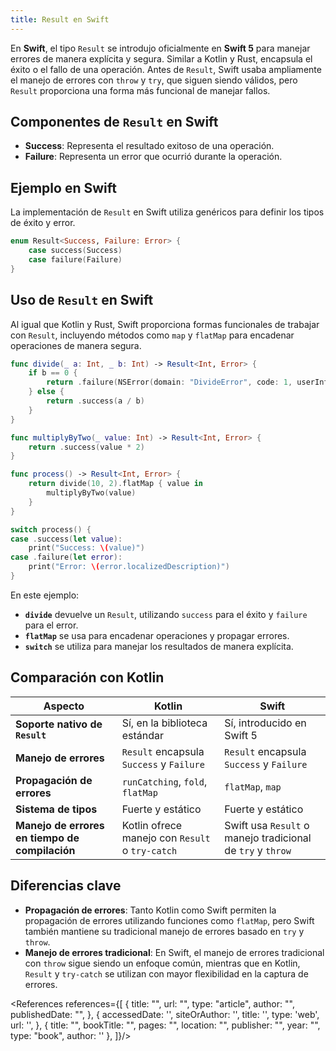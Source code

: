 ```yaml
---
title: Result en Swift
---
```


<ReadingTime/>

En **Swift**, el tipo `Result` se introdujo oficialmente en **Swift 5** para manejar errores de manera explícita y segura. Similar a Kotlin y Rust, encapsula el éxito o el fallo de una operación. Antes de `Result`, Swift usaba ampliamente el manejo de errores con `throw` y `try`, que siguen siendo válidos, pero `Result` proporciona una forma más funcional de manejar fallos.

## Componentes de `Result` en Swift

- **Success**: Representa el resultado exitoso de una operación.
- **Failure**: Representa un error que ocurrió durante la operación.

## Ejemplo en Swift

La implementación de `Result` en Swift utiliza genéricos para definir los tipos de éxito y error.

```swift
enum Result<Success, Failure: Error> {
    case success(Success)
    case failure(Failure)
}
```

## Uso de `Result` en Swift

Al igual que Kotlin y Rust, Swift proporciona formas funcionales de trabajar con `Result`, incluyendo métodos como `map` y `flatMap` para encadenar operaciones de manera segura.

```swift
func divide(_ a: Int, _ b: Int) -> Result<Int, Error> {
    if b == 0 {
        return .failure(NSError(domain: "DivideError", code: 1, userInfo: [NSLocalizedDescriptionKey: "Cannot divide by zero"]))
    } else {
        return .success(a / b)
    }
}

func multiplyByTwo(_ value: Int) -> Result<Int, Error> {
    return .success(value * 2)
}

func process() -> Result<Int, Error> {
    return divide(10, 2).flatMap { value in
        multiplyByTwo(value)
    }
}

switch process() {
case .success(let value):
    print("Success: \(value)")
case .failure(let error):
    print("Error: \(error.localizedDescription)")
}
```

En este ejemplo:

- **`divide`** devuelve un `Result`, utilizando `success` para el éxito y `failure` para el error.
- **`flatMap`** se usa para encadenar operaciones y propagar errores.
- **`switch`** se utiliza para manejar los resultados de manera explícita.

## Comparación con Kotlin

| Aspecto                                        | Kotlin                                          | Swift                                                      |
|------------------------------------------------|-------------------------------------------------|------------------------------------------------------------|
| **Soporte nativo de `Result`**                 | Sí, en la biblioteca estándar                   | Sí, introducido en Swift 5                                 |
| **Manejo de errores**                          | `Result` encapsula `Success` y `Failure`        | `Result` encapsula `Success` y `Failure`                   |
| **Propagación de errores**                     | `runCatching`, `fold`, `flatMap`                | `flatMap`, `map`                                           |
| **Sistema de tipos**                           | Fuerte y estático                               | Fuerte y estático                                          |
| **Manejo de errores en tiempo de compilación** | Kotlin ofrece manejo con `Result` o `try-catch` | Swift usa `Result` o manejo tradicional de `try` y `throw` |

## Diferencias clave

- **Propagación de errores**: Tanto Kotlin como Swift permiten la propagación de errores utilizando funciones como `flatMap`, pero Swift también mantiene su tradicional manejo de errores basado en `try` y `throw`.
- **Manejo de errores tradicional**: En Swift, el manejo de errores tradicional con `throw` sigue siendo un enfoque común, mientras que en Kotlin, `Result` y `try-catch` se utilizan con mayor flexibilidad en la captura de errores.


<References references={[
    {
        title: "",
        url: "",
        type: "article",
        author: "",
        publishedDate: "",
    },
    {
        accessedDate: '',
        siteOrAuthor: '',
        title: '',
        type: 'web',
        url: '',
    },
    {
        title: "",
        bookTitle: "",
        pages: "",
        location: "",
        publisher: "",
        year: "",
        type: "book",
        author: ''
    },
]}/>
